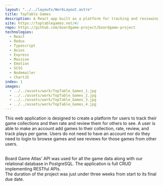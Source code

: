 ```yaml
---
layout: "../../layouts/WorkLayout.astro"
title: TopTable Games
description: A React app built as a platform for tracking and reviewing table top games. Technologies include Redux, Typescript, Nodejs with Express along with more.
site: https://toptablegames.net/#/
repo: https://github.com/boardgame-project/boardgame-project
technologies:
  - React
  - Redux
  - Typescript
  - Axios
  - Express
  - Massive
  - Emotion
  - SCSS
  - Nodemailer
  - ChartJS
index: 1
images:
  - ../../assets/work/TopTable_Games_1.jpg
  - ../../assets/work/TopTable_Games_2.jpg
  - ../../assets/work/TopTable_Games_3.jpg
  - ../../assets/work/TopTable_Games_4.jpg
---
```


This web application is designed to create a platform for users to track their game collections and then rate and review them for others to see. A user is able to make an account add games to their collection, rate, review, and track plays per game. Users do not need to have an account nor do they need to login to browse games and see reviews for those games from other users.

<br />
Board Game Atlas' API was used for all the game data along with our relational database
in PostgreSQL. The application is full CRUD implementing RESTful APIs.
<br />
The duration of the project was just under three weeks from start to its final due
date.
